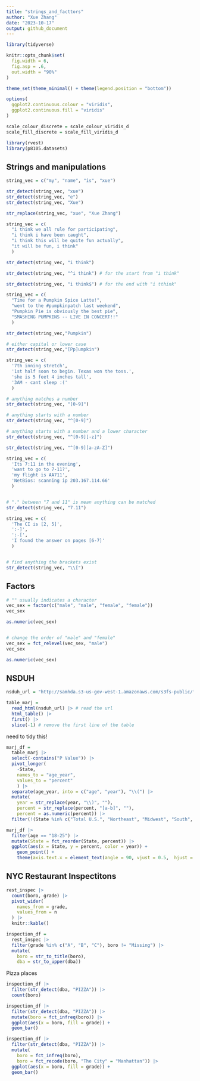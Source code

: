 ```yaml
---
title: "strings_and_facttors"
author: "Xue Zhang"
date: "2023-10-17"
output: github_document
---
```



```r
library(tidyverse)

knitr::opts_chunk$set(
  fig.width = 6,
  fig.asp = .6,
  out.width = "90%"
)

theme_set(theme_minimal() + theme(legend.position = "bottom"))

options(
  ggplot2.continuous.colour = "viridis",
  ggplot2.continuous.fill = "viridis"
)

scale_colour_discrete = scale_colour_viridis_d
scale_fill_discrete = scale_fill_viridis_d
```

```r
library(rvest)
library(p8105.datasets)
```

## Strings and manipulations



```r
string_vec = c("my", "name", "is", "xue")

str_detect(string_vec, "xue")
str_detect(string_vec, "e")
str_detect(string_vec, "Xue")

str_replace(string_vec, "xue", "Xue Zhang")
```


```r
string_vec = c(
  "i think we all rule for participating",
  "i think i have been caught",
  "i think this will be quite fun actually",
  "it will be fun, i think"
  )

str_detect(string_vec, "i think")

str_detect(string_vec, "^i think") # for the start from "i think"

str_detect(string_vec, "i think$") # for the end with "i tthink"
```


```r
string_vec = c(
  "Time for a Pumpkin Spice Latte!",
  "went to the #pumpkinpatch last weekend",
  "Pumpkin Pie is obviously the best pie",
  "SMASHING PUMPKINS -- LIVE IN CONCERT!!"
  )

str_detect(string_vec,"Pumpkin")

# either capital or lower case
str_detect(string_vec,"[Pp]umpkin")

```





```r
string_vec = c(
  '7th inning stretch',
  '1st half soon to begin. Texas won the toss.',
  'she is 5 feet 4 inches tall',
  '3AM - cant sleep :('
  )

# anything matches a number 
str_detect(string_vec, "[0-9]")

# anything starts with a number
str_detect(string_vec, "^[0-9]")

# anything starts with a number and a lower character
str_detect(string_vec, "^[0-9][-z]")

str_detect(string_vec, "^[0-9][a-zA-Z]")

```



```r
string_vec = c(
  'Its 7:11 in the evening',
  'want to go to 7-11?',
  'my flight is AA711',
  'NetBios: scanning ip 203.167.114.66'
  )


# "." between "7 and 11" is mean anything can be matched
str_detect(string_vec, "7.11")

```




```r
string_vec = c(
  'The CI is [2, 5]',
  ':-]',
  ':-[',
  'I found the answer on pages [6-7]'
  )


# find anything the brackets exist
str_detect(string_vec, "\\[")
```


## Factors

```r
# "" usually indicates a character
vec_sex = factor(c("male", "male", "female", "female"))
vec_sex

as.numeric(vec_sex)


# change the order of "male" and "female"
vec_sex = fct_relevel(vec_sex, "male")
vec_sex

as.numeric(vec_sex)

```


## NSDUH

```r
nsduh_url = "http://samhda.s3-us-gov-west-1.amazonaws.com/s3fs-public/field-uploads/2k15StateFiles/NSDUHsaeShortTermCHG2015.htm"

table_marj = 
  read_html(nsduh_url) |> # read the url
  html_table() |> 
  first() |>
  slice(-1) # remove the first line of the table
```


need to tidy this!

```r
marj_df =
  table_marj |>
  select(-contains("P Value")) |>
  pivot_longer(
    -State,
    names_to = "age_year",
    values_to = "percent"
    ) |>
  separate(age_year, into = c("age", "year"), "\\(") |>
  mutate(
    year = str_replace(year, "\\)", ""),
    percent = str_replace(percent, "[a-b]", ""),
    percent = as.numeric(percent)) |>
  filter(!(State %in% c("Total U.S.", "Northeast", "Midwest", "South", "West")))
```


```r
marj_df |>
  filter(age == "18-25") |>
  mutate(State = fct_reorder(State, percent)) |>
  ggplot(aes(x = State, y = percent, color = year)) +
    geom_point() +
    theme(axis.text.x = element_text(angle = 90, vjust = 0.5,  hjust = 1))
```



## NYC Restaurant Inspectitons



```r
rest_inspec |>
  count(boro, grade) |>
  pivot_wider(
    names_from = grade,
    values_from = n
  ) |>
  knitr::kable()
```



```r
inspection_df =
  rest_inspec |>
  filter(grade %in% c("A", "B", "C"), boro != "Missing") |>
  mutate(
    boro = str_to_title(boro),
    dba = str_to_upper(dba))
```

Pizza places

```r
inspection_df |>
  filter(str_detect(dba, "PIZZA")) |>
  count(boro)
```

```r
inspection_df |>
  filter(str_detect(dba, "PIZZA")) |>
  mutate(boro = fct_infreq(boro)) |>
  ggplot(aes(x = boro, fill = grade)) +
  geom_bar()
```



```r
inspection_df |>
  filter(str_detect(dba, "PIZZA")) |>
  mutate(
    boro = fct_infreq(boro),
    boro = fct_recode(boro, "The City" = "Manhattan")) |>
  ggplot(aes(x = boro, fill = grade)) +
  geom_bar()
```